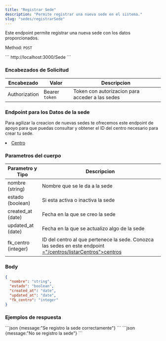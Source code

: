```yaml
---
title: "Registrar Sede"
description: "Permite registrar una nueva sede en el sistema."
slug: "sedes/registrarSede"
---
```


Este endpoint permite registrar una nueva sede con los datos proporcionados.

Method: `POST`

<Tabs>
  <TabItem label="Endpoint">
  ```
  http://localhost:3000/Sede
  ```
  </TabItem>
</Tabs>

<h3>Encabezados de Solicitud</h3>

| Encabezado | Valor | Descripcion
|----------|-------| -------
| Authorization |  Bearer `token` | Token con autorizacion para acceder a las sedes

<h3>Endpoint para los Datos de la sede</h3>

Para agilizar la creacion de nuevas sedes te ofrecemos este endpoint de apoyo para que puedas consultar y obtener el ID del centro necesario para crear tu sede.
<li><a href="/centros/listarCentros">Centro</a></li>

<h3>Parametros del cuerpo</h3>

| Parametro y Tipo | Descripcion
|----------|--------
| nombre (string) |  Nombre que se le da a la sede
| estado (boolean) | Si esta activa o inactiva la sede
| created_at (date) | Fecha en la que se creo la sede
| updated_at (date) | Fecha en la que se actualizo algo de la sede
| fk_centro (integer) | ID del centro al que pertenece la sede. Conozca las sedes en este endpoint <a href>="/centros/listarCentros">centros</a>

### Body

```json
{
  "nombre": "string",
  "estado": "boolean",
  "created_at": "date",
  "updated_at": "date",
  "fk_centro": "integer"
}
```

<h3>Ejemplos de respuesta</h3>

<Tabs>
  <TabItem label="Status 201">
  ```json
  {message:"Se registro la sede correctamente"}
  ```
  </TabItem>

  <TabItem label="Status 400">
  ```json
  {message:"No se registro la sede"}
  ```
  </TabItem>
</Tabs>
